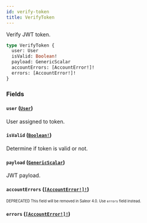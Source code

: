 ```yaml
---
id: verify-token
title: VerifyToken
---
```


Verify JWT token.

```graphql
type VerifyToken {
  user: User
  isValid: Boolean!
  payload: GenericScalar
  accountErrors: [AccountError!]!
  errors: [AccountError!]!
}
```

### Fields

#### `user` ([`User`](/developer/api-reference/objects/user.mdx))

User assigned to token.

#### `isValid` ([`Boolean!`](/developer/api-reference/scalars/boolean.mdx))

Determine if token is valid or not.

#### `payload` ([`GenericScalar`](/developer/api-reference/scalars/generic-scalar.mdx))

JWT payload.

#### `accountErrors` ([`[AccountError!]!`](/developer/api-reference/objects/account-error.mdx))

<sub><sup><span className="deprecatedTag">DEPRECATED</span> This field will be removed in Saleor 4.0. Use `errors` field instead.</sup></sub>

#### `errors` ([`[AccountError!]!`](/developer/api-reference/objects/account-error.mdx))
